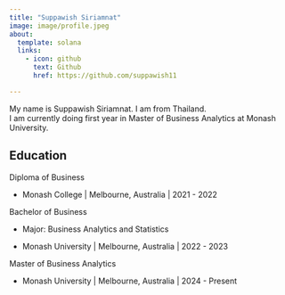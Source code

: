 ```yaml
---
title: "Suppawish Siriamnat"
image: image/profile.jpeg
about:
  template: solana
  links:
    - icon: github
      text: Github
      href: https://github.com/suppawish11

---
```


My name is Suppawish Siriamnat. I am from Thailand.  
I am currently doing first year in Master of Business Analytics at Monash University.


## Education

Diploma of Business

  - Monash College | Melbourne, Australia | 2021 - 2022

Bachelor of Business

  - Major: Business Analytics and Statistics

  - Monash University | Melbourne, Australia | 2022 - 2023

Master of Business Analytics

  - Monash University | Melbourne, Australia | 2024 - Present
